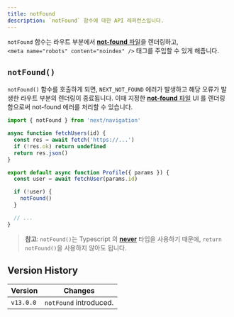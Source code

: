 ```yaml
---
title: notFound
description: `notFound` 함수에 대한 API 레퍼런스입니다.
---
```


`notFound` 함수는 라우트 부분에서 [**not-found** 파일](/docs/app/api-reference/file-conventions/not-found)을 렌더링하고,<br/>`<meta name="robots" content="noindex" />` 태그를 주입할 수 있게 해줍니다.

## `notFound()`

`notFound()` 함수를 호출하게 되면, `NEXT_NOT_FOUND` 에러가 발생하고 해당 오류가 발생한 라우트 부분의 렌더링이 종료됩니다. 이때 지정한 [**not-found**
파일](/docs/app/api-reference/file-conventions/not-found) UI 를 렌더링 함으로써 not-found 에러를 처리할 수 있습니다.

```jsx filename="app/user/[id]/page.js"
import { notFound } from 'next/navigation'

async function fetchUsers(id) {
  const res = await fetch('https://...')
  if (!res.ok) return undefined
  return res.json()
}

export default async function Profile({ params }) {
  const user = await fetchUser(params.id)

  if (!user) {
    notFound()
  }

  // ...
}
```

> **참고**: `notFound()`는 Typescript 의 [**never**](https://www.typescriptlang.org/docs/handbook/2/functions.html#never) 타입을 사용하기 때문에, `return notFound()`을 사용하지 않아도 됩니다.

## Version History

| Version   | Changes                |
| --------- | ---------------------- |
| `v13.0.0` | `notFound` introduced. |

